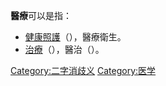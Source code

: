 '''醫療'''可以是指：
* [[健康照護|健康照護]]（{{lang-en|Health care}}），醫療衛生。
* [[治療|治療]]（{{lang-en|Therapy}}），醫治（{{lang-en|Medical treatment}}）。

{{disambig||Cat=醫學}}

[[Category:二字消歧义|Category:二字消歧义]]
[[Category:医学|Category:医学]]